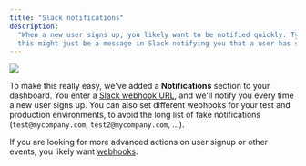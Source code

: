 ```yaml
---
title: "Slack notifications"
description:
  "When a new user signs up, you likely want to be notified quickly. Typically,
  this might just be a message in Slack notifying you that a user has signed up."
---
```


![](/images/notification.png)

To make this really easy, we've added a **Notifications** section to your
dashboard. You enter a
[Slack webhook URL](https://api.slack.com/messaging/webhooks), and we'll notify
you every time a new user signs up. You can also set different webhooks for your
test and production environments, to avoid the long list of fake notifications
(`test@mycompany.com`, `test2@mycompany.com`, ...).

If you are looking for more advanced actions on user signup or other events, you
likely want [webhooks](/how-tos/sync-users-groups-with-webhooks).
